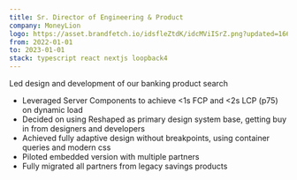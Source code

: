 ```yaml
---
title: Sr. Director of Engineering & Product
company: MoneyLion
logo: https://asset.brandfetch.io/idsfleZtdK/idcMViISrZ.png?updated=1668515673414
from: 2022-01-01
to: 2023-01-01
stack: typescript react nextjs loopback4
---
```



Led design and development of our banking product search 
-   Leveraged <TechIcon name="React" /> Server Components to achieve \<1s FCP and \<2s LCP (p75) on dynamic load
-   Decided on using Reshaped as primary design system base, getting buy in from designers and developers
-   Achieved fully adaptive design without breakpoints, using container queries and modern css
-   Piloted embedded version with multiple partners 
-   Fully migrated all partners from legacy savings products


